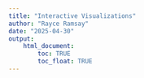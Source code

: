 ```yaml
---
title: "Interactive Visualizations"
author: "Rayce Ramsay"
date: "2025-04-30"
output: 
    html_document:
        toc: TRUE
        toc_float: TRUE
---
```


